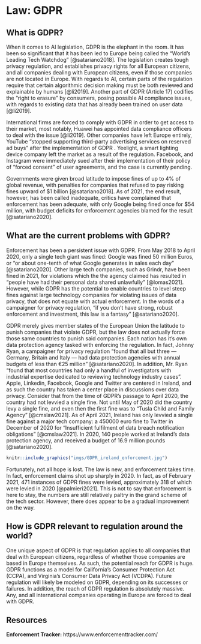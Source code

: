 # Law: GDPR

## What is GDPR?

When it comes to AI legislation, GDPR is the elephant in the room. It has been so significant that it has been led to Europe being called the "World’s Leading Tech Watchdog" [@satariano2018]. The legislation creates tough privacy regulation, and establishes privacy rights for all European citizens, and all companies dealing with European citizens, even if those companies are not located in Europe. With regards to AI, certain parts of the regulation require that certain algorithmic decision making must be both reviewed and explainable by humans [@li2019].  Another part of GDPR (Article 17) codifies the “right to erasure” by consumers, posing possible AI compliance issues, with regards to existing data that has already been trained on user data [@li2019].

International firms are forced to comply with GDPR in order to get access to their market, most notably, Huawei has appointed data compliance officers to deal with the issue [@li2019]. Other companies have left Europe entirely, YouTube “stopped supporting third-party advertising services on reserved ad buys” after the implementation of GDPR . Yeelight, a smart lighting device company left the market as a result of the regulation. Facebook, and Instagram were immediately sued after their implementation of their policy of “forced consent” of user agreements, and the case is currently pending. 

Governments were given broad latitude to impose fines of up to 4\% of global revenue, with penalties for companies that refused to pay risking fines upward of \$1 billion [@satariano2018]. As of 2021, the end result, however, has been called inadequate, critics have complained that enforcement has been adequate, with only Google being fined once for \$54 million, with budget deficits for enforcement agencies blamed for the result [@satariano2020]. 

## What are the current problems with GDPR?

Enforcement has been a persistent issue with GDPR. From May 2018 to April 2020, only a single tech giant was fined: Google was fined 50 million Euros, or "or about one-tenth of what Google generates in sales each day" [@satariano2020]. Other large tech companies, such as Grindr, have been fined in 2021, for violations which the the agency claimed has resulted in "people have had their personal data shared unlawfully" [@lomas2021]. However, while GDPR has the potential to enable countries to level steep fines against large technology companies for violating issues of data privacy, that does not equate with actual enforcement. In the words of a campaigner for privacy regulation, “if you don’t have strong, robust enforcement and investment, this law is a fantasy” [@satariano2020].

GDPR merely gives member states of the European Union the latitude to punish companies that violate GDPR, but the law does not actually force those same countries to punish said companies. Each nation has it's own data protection agency tasked with enforcing the regulation. In fact, Johnny Ryan,  a campaigner for privacy regulation "found that all but three — Germany, Britain and Italy — had data protection agencies with annual budgets of less than €25 million" [@satariano2020]. In addition, Mr. Ryan "found that most countries had only a handful of investigators with industrial expertise dedicated to reviewing technology industry cases". Apple, Linkedin, Facebook, Google and Twitter are centered in Ireland, and as such the country has taken a center place in discussions over data privacy. Consider that from the time of GDPR's passage to April 2020, the country had not levvied a single fine. Not until May of 2020 did the country levy a single fine, and even then the first fine was to "Tusla Child and Family Agency" [@cmslaw2021]. As of April 2021, Ireland has only levvied a single fine against a major tech company: a 450000 euro fine to Twitter in December of 2020 for "Insufficient fulfilment of data breach notification obligations" [@cmslaw2021]. In 2020, 140 people worked at Ireland's data protection agency, and received a budget of 16.9 million pounds [@satariano2020]. 

```r
knitr::include_graphics("imgs/GDPR_ireland_enforcement.jpg")
```

Fortunately, not all hope is lost. The law is new, and enforcement takes time.  In fact, enforcement claims shot up sharply in 2020. In fact, as of February 2021, 471 instances of GDPR fines were levied, approximately 318 of which were levied in 2020 [@palmieri2021]. This is not to say that enforcement is here to stay, the numbers are still relatively paltry in the grand scheme of the tech sector. However, there does appear to be a gradual improvement on the way. 

## How is GDPR relevant to regulation around the world?

One unique aspect of GDPR is that regulation applies to all companies that deal with European citizens, regardless of whether those companies are based in Europe themselves. As such, the potential reach for GDPR is huge. GDPR functions as a model for California's Consumer Protection Act (CCPA), and Virginia's Consumer Data Privacy Act (VCDPA). Future regulation will likely be modeled on GDPR, depending on its successes or failures. In addition, the reach of GDPR regulation is absolutely massive. Any, and all international companies operating in Europe are forced to deal with GDPR. 

## Resources

**Enforcement Tracker: ** https://www.enforcementtracker.com/ 
